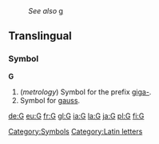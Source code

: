 :''See also'' [[g]]

==Translingual==
===Symbol===
'''G'''

#(''metrology'') Symbol for the prefix [[giga-]].
#Symbol for [[gauss]].

[[Category:Symbols]]
[[Category:Latin letters]]

[[de:G]]
[[eu:G]]
[[fr:G]]
[[gl:G]]
[[ia:G]]
[[la:G]]
[[ja:G]]
[[pl:G]]
[[fi:G]]